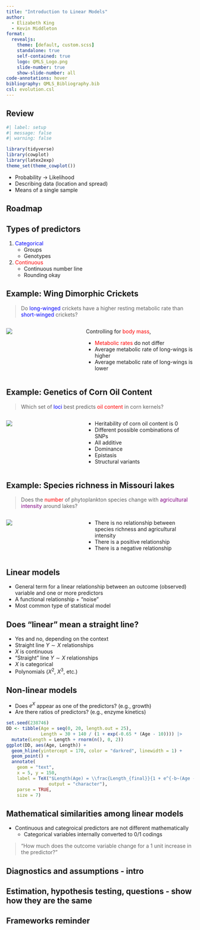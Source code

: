 ```yaml
---
title: "Introduction to Linear Models"
author:
  - Elizabeth King
  - Kevin Middleton
format:
  revealjs:
    theme: [default, custom.scss]
    standalone: true
    self-contained: true
    logo: QMLS_Logo.png
    slide-number: true
    show-slide-number: all
code-annotations: hover
bibliography: QMLS_Bibliography.bib
csl: evolution.csl
---
```


## Review 

```r
#| label: setup
#| message: false
#| warning: false

library(tidyverse)
library(cowplot)
library(latex2exp)
theme_set(theme_cowplot())
```

- Probability $\rightarrow$ Likelihood
- Describing data (location and spread)
- Means of a single sample


## Roadmap



## Types of predictors

1. <span style="color:blue;">Categorical</span>
    - Groups
    - Genotypes
2. <span style="color:red;">Continuous</span>
    - Continuous number line
    - Rounding okay


## Example: Wing Dimorphic Crickets

> Do <span style="color:blue;">long-winged</span> crickets have a higher resting metabolic rate than <span style="color:blue;">short-winged</span> crickets?

:::: {.columns}

::: {.column width="40%"}
![](https://i.imgur.com/kgPmw0b.jpg){fig-align="center"}
:::

::: {.column width="60%"}
Controlling for <span style="color:red;">body mass</span>,

- <span style="color:red;">Metabolic rates</span> do not differ
- Average metabolic rate of long-wings is higher
- Average metabolic rate of long-wings is lower
:::

::::


## Example: Genetics of Corn Oil Content

> Which set of <span style="color:blue;">loci</span> best predicts <span style="color:red;">oil content</span> in corn kernels?

:::: {.columns}

::: {.column width="40%"}
![](https://i.imgur.com/w6z5m2e.jpg){fig-align="center"}
:::

::: {.column width="60%"}
- Heritability of corn oil content is 0
- Different possible combinations of SNPs
- All additive
- Dominance
- Epistasis
- Structural variants
:::

::::


## Example: Species richness in Missouri lakes

> Does the <span style="color:red;">number</span> of phytoplankton species change with <span style="color:purple;">agricultural intensity</span> around lakes?

:::: {.columns}

::: {.column width="40%"}
![](https://i.imgur.com/GoOM9bb.png){fig-align="center"}
:::

::: {.column width="60%"}
- There is no relationship between species richness and agricultural intensity
- There is a positive relationship
- There is a negative relationship
:::

::::


## Linear models

- General term for a linear relationship between an outcome (observed) variable and one or more predictors
- A functional relationship + "noise"
- Most common type of statistical model


## Does "linear" mean a straight line?

- Yes and no, depending on the context
- Straight line $Y \sim X$ relationships
- $X$ is continuous
- "Straight" line $Y \sim X$ relationships
- $X$ is categorical
- Polynomials ($X^2$, $X^3$, etc.)


## Non-linear models

- Does $e^X$ appear as one of the predictors? (e.g., growth)
- Are there ratios of predictors? (e.g., enzyme kinetics)

```r
set.seed(238746)
DD <- tibble(Age = seq(0, 20, length.out = 25),
             Length = 30 + 140 / (1 + exp(-0.65 * (Age - 10)))) |> 
  mutate(Length = Length + rnorm(n(), 0, 2))
ggplot(DD, aes(Age, Length)) +
  geom_hline(yintercept = 170, color = "darkred", linewidth = 1) +
  geom_point() +
  annotate(
    geom = "text",
    x = 5, y = 150,
    label = TeX("$Length(Age) = \\frac{Length_{final}}{1 + e^{-b~(Age - c)}}$",
                output = "character"),
    parse = TRUE,
    size = 7)
```


## Mathematical similarities among linear models

- Continuous and categroical predictors are not different mathematically
    - Categorical variables internally converted to 0/1 codings

> "How much does the outcome variable change for a 1 unit increase in the predictor?"


## Diagnostics and assumptions - intro



## Estimation, hypothesis testing, questions - show how they are the same


## Frameworks reminder
